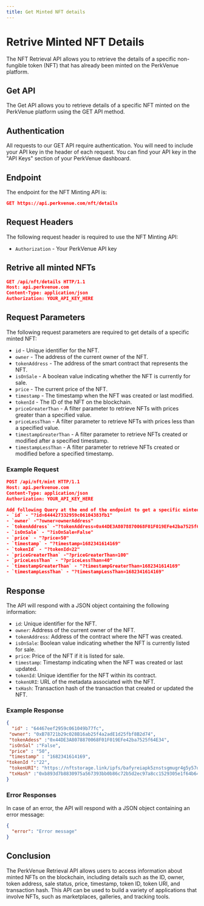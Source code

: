 ```yaml
---
title: Get Minted NFT details
---
```


# Retrive Minted NFT Details

The NFT Retrieval API allows you to retrieve the details of a specific non-fungible token (NFT) that has already been minted on the PerkVenue platform.

## Get API
The Get API allows you to retrieve details of a specific NFT minted on the PerkVenue platform using the GET API method.

## Authentication
All requests to our GET API require authentication. You will need to include your API key in the header of each request. You can find your API key in the "API Keys" section of your PerkVenue dashboard.

## Endpoint
The endpoint for the NFT Minting API is:

```json
GET https://api.perkvenue.com/nft/details

```

## Request Headers

The following request header is required to use the NFT Minting API:

- `Authorization` - Your PerkVenue API key


## Retrive all minted NFTs


```json
GET /api/nft/details HTTP/1.1
Host: api.perkvenue.com
Content-Type: application/json
Authorization: YOUR_API_KEY_HERE
```


## Request Parameters

The following request parameters are required to get details of a specific minted NFT:

- `id` - Unique identifier for the NFT.
- `owner` - The address of the current owner of the NFT.
- `tokenAddress` - The address of the smart contract that represents the NFT.
- `isOnSale` - A boolean value indicating whether the NFT is currently for sale.
- `price` - The current price of the NFT.
- `timestamp` - The timestamp when the NFT was created or last modified.
- `tokenId` - The ID of the NFT on the blockchain.
- `priceGreaterThan` - A filter parameter to retrieve NFTs with prices greater than a specified value.
- `priceLessThan` - A filter parameter to retrieve NFTs with prices less than a specified value.
- `timestampGreaterThan` - A filter parameter to retrieve NFTs created or modified after a specified timestamp.
- `timestampLessThan` - A filter parameter to retrieve NFTs created or modified before a specified timestamp.

### Example Request

```json
POST /api/nft/mint HTTP/1.1
Host: api.perkvenue.com
Content-Type: application/json
Authorization: YOUR_API_KEY_HERE

Add following Query at the end of the endpoint to get a specific minted NFT
- `id` - "?id=644427332959c06104383fb1"
- `owner` -"?owner=ownerAddress"
- `tokenAddress` -"?tokenAddress=0x44DE3A8078870068F01F019EFe42ba7525f64E34"
- `isOnSale` - "?isOnSale=False"
- `price` - "?price=50"
- `timestamp` - "?timestamp=1682341614169"
- `tokenId` - "?tokenId=22"
- `priceGreaterThan` -"?priceGreaterThan=100"
- `priceLessThan` - "?priceLessThan=40"
- `timestampGreaterThan` - "?timestampGreaterThan=1682341614169"
- `timestampLessThan` - "?timestampLessThan=1682341614169"
```


## Response

The API will respond with a JSON object containing the following information:

- `id`: Unique identifier for the NFT.
- `owner`: Address of the current owner of the NFT.
- `tokenAddress`: Address of the contract where the NFT was created.
- `isOnSale`: Boolean value indicating whether the NFT is currently listed for sale.
- `price`: Price of the NFT if it is listed for sale.
- `timestamp`: Timestamp indicating when the NFT was created or last updated.
- `tokenId`: Unique identifier for the NFT within its contract.
- `tokenURI`: URL of the metadata associated with the NFT.
- `txHash`: Transaction hash of the transaction that created or updated the NFT.

### Example Response

```json
{
  "id" : "64467eef2959c061049b77fc",
 "owner": "0xB78721b29c028B16ab25f4a2adE1d25fbf8B2d74",
 "tokenAdess" :"0x44DE3A8078870068F01F019EFe42ba7525f64E34",
 "isOnSal" :"False",
 "price" : "50",
 "timestamp" : "1682341614169",
"tokenId ":"22",
 "tokenURI": "https://nftstorage.link/ipfs/bafyreiapk5znstsgmugr4g5y57qadz6gnfc5cb5gr6hamnyq63f3yfhrky/metadata.json",
 "txHash" :"0xb893d7b8830975a567393bb0b86c72b5d2ec97a8cc1529305e1f64b647127019",
}

```

### Error Responses
In case of an error, the API will respond with a JSON object containing an error message:

```json
{
  "error": "Error message"
}

```

## Conclusion
The PerkVenue Retrieval API allows users to access information about minted NFTs on the blockchain, including details such as the ID, owner, token address, sale status, price, timestamp, token ID, token URI, and transaction hash. This API can be used to build a variety of applications that involve NFTs, such as marketplaces, galleries, and tracking tools.


